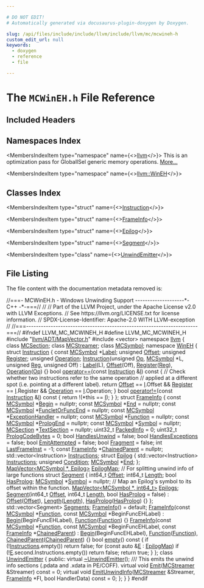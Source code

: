 ```yaml
---

# DO NOT EDIT!
# Automatically generated via docusaurus-plugin-doxygen by Doxygen.

slug: /api/files/include/include/llvm/include/llvm/mc/mcwineh-h
custom_edit_url: null
keywords:
  - doxygen
  - reference
  - file

---
```





# The `MCWinEH.h` File Reference

<DoxygenPage pluginConfig={pluginConfig}>



## Included Headers

<IncludesList>
<IncludesListItem
  filePath="llvm/ADT/MapVector.h"
  permalink="/docs/api/files/include/include/llvm/include/llvm/adt/mapvector-h"
  isLocal="true" />
<IncludesListItem
  filePath="vector"
  permalink=""
  isLocal="false" />
</IncludesList>

## Namespaces Index

<MembersIndex>

<MembersIndexItem
  type="namespace"
  name={<><a href="/docs/api/namespaces/llvm">llvm</a></>}>
This is an optimization pass for GlobalISel generic memory operations. <a href="/docs/api/namespaces/llvm/#details">More...</a>
</MembersIndexItem>

<MembersIndexItem
  type="namespace"
  name={<><a href="/docs/api/namespaces/llvm/wineh">llvm::WinEH</a></>}>
</MembersIndexItem>

</MembersIndex>

## Classes Index

<MembersIndex>

<MembersIndexItem
  type="struct"
  name={<><a href="/docs/api/structs/llvm/wineh/instruction">Instruction</a></>}>
</MembersIndexItem>

<MembersIndexItem
  type="struct"
  name={<><a href="/docs/api/structs/llvm/wineh/frameinfo">FrameInfo</a></>}>
</MembersIndexItem>

<MembersIndexItem
  type="struct"
  name={<><a href="/docs/api/structs/llvm/wineh/frameinfo/epilog">Epilog</a></>}>
</MembersIndexItem>

<MembersIndexItem
  type="struct"
  name={<><a href="/docs/api/structs/llvm/wineh/frameinfo/segment">Segment</a></>}>
</MembersIndexItem>

<MembersIndexItem
  type="class"
  name={<><a href="/docs/api/classes/llvm/wineh/unwindemitter">UnwindEmitter</a></>}>
</MembersIndexItem>

</MembersIndex>


## File Listing

The file content with the documentation metadata removed is:

<ProgramListing>

<Link id="l00001" /><CodeLine lineNumber="1"><span class="doxyHighlightComment">//===- MCWinEH.h - Windows Unwinding Support --------------------&#42;- C++ -&#42;-===//</span></CodeLine>
<Link id="l00002" /><CodeLine lineNumber="2"><span class="doxyHighlightComment">//</span></CodeLine>
<Link id="l00003" /><CodeLine lineNumber="3"><span class="doxyHighlightComment">// Part of the LLVM Project, under the Apache License v2.0 with LLVM Exceptions.</span></CodeLine>
<Link id="l00004" /><CodeLine lineNumber="4"><span class="doxyHighlightComment">// See https://llvm.org/LICENSE.txt for license information.</span></CodeLine>
<Link id="l00005" /><CodeLine lineNumber="5"><span class="doxyHighlightComment">// SPDX-License-Identifier: Apache-2.0 WITH LLVM-exception</span></CodeLine>
<Link id="l00006" /><CodeLine lineNumber="6"><span class="doxyHighlightComment">//</span></CodeLine>
<Link id="l00007" /><CodeLine lineNumber="7"><span class="doxyHighlightComment">//===----------------------------------------------------------------------===//</span></CodeLine>
<Link id="l00008" /><CodeLine lineNumber="8"></CodeLine>
<Link id="l00009" /><CodeLine lineNumber="9"><span class="doxyHighlightPreprocessor">#ifndef LLVM&#95;MC&#95;MCWINEH&#95;H</span></CodeLine>
<Link id="l00010" /><CodeLine lineNumber="10"><span class="doxyHighlightPreprocessor">#define LLVM&#95;MC&#95;MCWINEH&#95;H</span></CodeLine>
<Link id="l00011" /><CodeLine lineNumber="11"></CodeLine>
<Link id="l00012" /><CodeLine lineNumber="12"><span class="doxyHighlightPreprocessor">#include &quot;<a href="/docs/api/files/include/include/llvm/include/llvm/adt/mapvector-h">llvm/ADT/MapVector.h</a>&quot;</span></CodeLine>
<Link id="l00013" /><CodeLine lineNumber="13"><span class="doxyHighlightPreprocessor">#include &lt;vector&gt;</span></CodeLine>
<Link id="l00014" /><CodeLine lineNumber="14"></CodeLine>
<Link id="l00015" /><CodeLine lineNumber="15"><span class="doxyHighlightKeyword">namespace </span><span class="doxyHighlight"><a href="/docs/api/namespaces/llvm">llvm</a> &#123;</span></CodeLine>
<Link id="l00016" /><CodeLine lineNumber="16"><span class="doxyHighlightKeyword">class </span><span class="doxyHighlight"><a href="/docs/api/classes/llvm/mcsection">MCSection</a>;</span></CodeLine>
<Link id="l00017" /><CodeLine lineNumber="17"><span class="doxyHighlightKeyword">class </span><span class="doxyHighlight"><a href="/docs/api/classes/llvm/mcstreamer">MCStreamer</a>;</span></CodeLine>
<Link id="l00018" /><CodeLine lineNumber="18"><span class="doxyHighlightKeyword">class </span><span class="doxyHighlight"><a href="/docs/api/classes/llvm/mcsymbol">MCSymbol</a>;</span></CodeLine>
<Link id="l00019" /><CodeLine lineNumber="19"></CodeLine>
<Link id="l00020" /><CodeLine lineNumber="20"><span class="doxyHighlightKeyword">namespace </span><span class="doxyHighlight"><a href="/docs/api/namespaces/llvm/wineh">WinEH</a> &#123;</span></CodeLine>
<Link id="l00021" /><CodeLine lineNumber="21" lineLink="/docs/api/structs/llvm/wineh/instruction"><span class="doxyHighlightKeyword">struct </span><span class="doxyHighlight"><a href="/docs/api/structs/llvm/wineh/instruction/#a100f5b470d7c2a8d19af574b844fa889">Instruction</a> &#123;</span></CodeLine>
<Link id="l00022" /><CodeLine lineNumber="22" lineLink="/docs/api/structs/llvm/wineh/instruction/#a1ce1ca20845d767c94e459d4a1d5b885"><span class="doxyHighlight">  </span><span class="doxyHighlightKeyword">const</span><span class="doxyHighlight"> <a href="/docs/api/classes/llvm/mcsymbol">MCSymbol</a> &#42;<a href="/docs/api/structs/llvm/wineh/instruction/#a1ce1ca20845d767c94e459d4a1d5b885">Label</a>;</span></CodeLine>
<Link id="l00023" /><CodeLine lineNumber="23" lineLink="/docs/api/structs/llvm/wineh/instruction/#a86c704049f53c1ee871373dadce8aad5"><span class="doxyHighlight">  </span><span class="doxyHighlightKeywordType">unsigned</span><span class="doxyHighlight"> <a href="/docs/api/structs/llvm/wineh/instruction/#a86c704049f53c1ee871373dadce8aad5">Offset</a>;</span></CodeLine>
<Link id="l00024" /><CodeLine lineNumber="24" lineLink="/docs/api/structs/llvm/wineh/instruction/#a66c52d83c6dfd34d01144ab46d54efa6"><span class="doxyHighlight">  </span><span class="doxyHighlightKeywordType">unsigned</span><span class="doxyHighlight"> <a href="/docs/api/structs/llvm/wineh/instruction/#a66c52d83c6dfd34d01144ab46d54efa6">Register</a>;</span></CodeLine>
<Link id="l00025" /><CodeLine lineNumber="25" lineLink="/docs/api/structs/llvm/wineh/instruction/#a35cb7e6f64b7406816d5bc30cfc5d27a"><span class="doxyHighlight">  </span><span class="doxyHighlightKeywordType">unsigned</span><span class="doxyHighlight"> <a href="/docs/api/structs/llvm/wineh/instruction/#a35cb7e6f64b7406816d5bc30cfc5d27a">Operation</a>;</span></CodeLine>
<Link id="l00026" /><CodeLine lineNumber="26"></CodeLine>
<Link id="l00027" /><CodeLine lineNumber="27" lineLink="/docs/api/structs/llvm/wineh/instruction/#a100f5b470d7c2a8d19af574b844fa889"><span class="doxyHighlight">  <a href="/docs/api/structs/llvm/wineh/instruction/#a100f5b470d7c2a8d19af574b844fa889">Instruction</a>(</span><span class="doxyHighlightKeywordType">unsigned</span><span class="doxyHighlight"> <a href="/docs/api/namespaces/llvm/#ab471937b9a227e70c7fe8bd9604014d6">Op</a>, <a href="/docs/api/classes/llvm/mcsymbol">MCSymbol</a> &#42;L, </span><span class="doxyHighlightKeywordType">unsigned</span><span class="doxyHighlight"> <a href="/docs/api/files/lib/lib/codegen/machinesink-cpp/#a359e1ff26f6d466d927a61aae45b05c3">Reg</a>, </span><span class="doxyHighlightKeywordType">unsigned</span><span class="doxyHighlight"> Off)</span></CodeLine>
<Link id="l00028" /><CodeLine lineNumber="28"><span class="doxyHighlight">    : <a href="/docs/api/structs/llvm/wineh/instruction/#a1ce1ca20845d767c94e459d4a1d5b885">Label</a>(L), <a href="/docs/api/structs/llvm/wineh/instruction/#a86c704049f53c1ee871373dadce8aad5">Offset</a>(Off), <a href="/docs/api/structs/llvm/wineh/instruction/#a66c52d83c6dfd34d01144ab46d54efa6">Register</a>(<a href="/docs/api/files/lib/lib/codegen/machinesink-cpp/#a359e1ff26f6d466d927a61aae45b05c3">Reg</a>), <a href="/docs/api/structs/llvm/wineh/instruction/#a35cb7e6f64b7406816d5bc30cfc5d27a">Operation</a>(<a href="/docs/api/namespaces/llvm/#ab471937b9a227e70c7fe8bd9604014d6">Op</a>) &#123;&#125;</span></CodeLine>
<Link id="l00029" /><CodeLine lineNumber="29"></CodeLine>
<Link id="l00030" /><CodeLine lineNumber="30" lineLink="/docs/api/structs/llvm/wineh/instruction/#a4f5edcd581668606bbe7685c842e899f"><span class="doxyHighlight">  </span><span class="doxyHighlightKeywordType">bool</span><span class="doxyHighlight"> <a href="/docs/api/structs/llvm/wineh/instruction/#a4f5edcd581668606bbe7685c842e899f">operator==</a>(</span><span class="doxyHighlightKeyword">const</span><span class="doxyHighlight"> <a href="/docs/api/structs/llvm/wineh/instruction/#a100f5b470d7c2a8d19af574b844fa889">Instruction</a> &amp;<a href="/docs/api/files/lib/lib/support/md5-cpp/#ac0eafdc9ee161b71e7af98af736952fd">I</a>)</span><span class="doxyHighlightKeyword"> const </span><span class="doxyHighlight">&#123;</span></CodeLine>
<Link id="l00031" /><CodeLine lineNumber="31"><span class="doxyHighlight">    </span><span class="doxyHighlightComment">// Check whether two instructions refer to the same operation</span></CodeLine>
<Link id="l00032" /><CodeLine lineNumber="32"><span class="doxyHighlight">    </span><span class="doxyHighlightComment">// applied at a different spot (i.e. pointing at a different label).</span></CodeLine>
<Link id="l00033" /><CodeLine lineNumber="33"><span class="doxyHighlight">    </span><span class="doxyHighlightKeywordFlow">return</span><span class="doxyHighlight"> <a href="/docs/api/structs/llvm/wineh/instruction/#a86c704049f53c1ee871373dadce8aad5">Offset</a> == <a href="/docs/api/files/lib/lib/support/md5-cpp/#ac0eafdc9ee161b71e7af98af736952fd">I</a>.Offset &amp;&amp; <a href="/docs/api/structs/llvm/wineh/instruction/#a66c52d83c6dfd34d01144ab46d54efa6">Register</a> == <a href="/docs/api/files/lib/lib/support/md5-cpp/#ac0eafdc9ee161b71e7af98af736952fd">I</a>.Register &amp;&amp;</span></CodeLine>
<Link id="l00034" /><CodeLine lineNumber="34"><span class="doxyHighlight">           <a href="/docs/api/structs/llvm/wineh/instruction/#a35cb7e6f64b7406816d5bc30cfc5d27a">Operation</a> == <a href="/docs/api/files/lib/lib/support/md5-cpp/#ac0eafdc9ee161b71e7af98af736952fd">I</a>.Operation;</span></CodeLine>
<Link id="l00035" /><CodeLine lineNumber="35"><span class="doxyHighlight">  &#125;</span></CodeLine>
<Link id="l00036" /><CodeLine lineNumber="36" lineLink="/docs/api/structs/llvm/wineh/instruction/#aef87aebe83ea6cb9a487a9e0098debbc"><span class="doxyHighlight">  </span><span class="doxyHighlightKeywordType">bool</span><span class="doxyHighlight"> <a href="/docs/api/structs/llvm/wineh/instruction/#aef87aebe83ea6cb9a487a9e0098debbc">operator!=</a>(</span><span class="doxyHighlightKeyword">const</span><span class="doxyHighlight"> <a href="/docs/api/structs/llvm/wineh/instruction/#a100f5b470d7c2a8d19af574b844fa889">Instruction</a> &amp;<a href="/docs/api/files/lib/lib/support/md5-cpp/#ac0eafdc9ee161b71e7af98af736952fd">I</a>)</span><span class="doxyHighlightKeyword"> const </span><span class="doxyHighlight">&#123; </span><span class="doxyHighlightKeywordFlow">return</span><span class="doxyHighlight"> !(&#42;</span><span class="doxyHighlightKeyword">this</span><span class="doxyHighlight"> == <a href="/docs/api/files/lib/lib/support/md5-cpp/#ac0eafdc9ee161b71e7af98af736952fd">I</a>); &#125;</span></CodeLine>
<Link id="l00037" /><CodeLine lineNumber="37"><span class="doxyHighlight">&#125;;</span></CodeLine>
<Link id="l00038" /><CodeLine lineNumber="38"></CodeLine>
<Link id="l00039" /><CodeLine lineNumber="39" lineLink="/docs/api/structs/llvm/wineh/frameinfo"><span class="doxyHighlightKeyword">struct </span><span class="doxyHighlight"><a href="/docs/api/structs/llvm/wineh/frameinfo/#a99b4d65fed17643004aef30de74b6f3a">FrameInfo</a> &#123;</span></CodeLine>
<Link id="l00040" /><CodeLine lineNumber="40" lineLink="/docs/api/structs/llvm/wineh/frameinfo/#add6c47bdc7646fede29dd8261f2bd5b7"><span class="doxyHighlight">  </span><span class="doxyHighlightKeyword">const</span><span class="doxyHighlight"> <a href="/docs/api/classes/llvm/mcsymbol">MCSymbol</a> &#42;<a href="/docs/api/structs/llvm/wineh/frameinfo/#add6c47bdc7646fede29dd8261f2bd5b7">Begin</a> = </span><span class="doxyHighlightKeyword">nullptr</span><span class="doxyHighlight">;</span></CodeLine>
<Link id="l00041" /><CodeLine lineNumber="41" lineLink="/docs/api/structs/llvm/wineh/frameinfo/#a903feaabd8052ae8912489b117410c0b"><span class="doxyHighlight">  </span><span class="doxyHighlightKeyword">const</span><span class="doxyHighlight"> <a href="/docs/api/classes/llvm/mcsymbol">MCSymbol</a> &#42;<a href="/docs/api/structs/llvm/wineh/frameinfo/#a903feaabd8052ae8912489b117410c0b">End</a> = </span><span class="doxyHighlightKeyword">nullptr</span><span class="doxyHighlight">;</span></CodeLine>
<Link id="l00042" /><CodeLine lineNumber="42" lineLink="/docs/api/structs/llvm/wineh/frameinfo/#a7dbf869e6530d63af83a9670c54d5988"><span class="doxyHighlight">  </span><span class="doxyHighlightKeyword">const</span><span class="doxyHighlight"> <a href="/docs/api/classes/llvm/mcsymbol">MCSymbol</a> &#42;<a href="/docs/api/structs/llvm/wineh/frameinfo/#a7dbf869e6530d63af83a9670c54d5988">FuncletOrFuncEnd</a> = </span><span class="doxyHighlightKeyword">nullptr</span><span class="doxyHighlight">;</span></CodeLine>
<Link id="l00043" /><CodeLine lineNumber="43" lineLink="/docs/api/structs/llvm/wineh/frameinfo/#aedf13f4ef70fa51f00bb5630a614a3a2"><span class="doxyHighlight">  </span><span class="doxyHighlightKeyword">const</span><span class="doxyHighlight"> <a href="/docs/api/classes/llvm/mcsymbol">MCSymbol</a> &#42;<a href="/docs/api/structs/llvm/wineh/frameinfo/#aedf13f4ef70fa51f00bb5630a614a3a2">ExceptionHandler</a> = </span><span class="doxyHighlightKeyword">nullptr</span><span class="doxyHighlight">;</span></CodeLine>
<Link id="l00044" /><CodeLine lineNumber="44" lineLink="/docs/api/structs/llvm/wineh/frameinfo/#a22c0c4f7c23db94945872dfe14fa32bc"><span class="doxyHighlight">  </span><span class="doxyHighlightKeyword">const</span><span class="doxyHighlight"> <a href="/docs/api/classes/llvm/mcsymbol">MCSymbol</a> &#42;<a href="/docs/api/structs/llvm/wineh/frameinfo/#a22c0c4f7c23db94945872dfe14fa32bc">Function</a> = </span><span class="doxyHighlightKeyword">nullptr</span><span class="doxyHighlight">;</span></CodeLine>
<Link id="l00045" /><CodeLine lineNumber="45" lineLink="/docs/api/structs/llvm/wineh/frameinfo/#a61dd603885e6fe75a133f68362c82c2d"><span class="doxyHighlight">  </span><span class="doxyHighlightKeyword">const</span><span class="doxyHighlight"> <a href="/docs/api/classes/llvm/mcsymbol">MCSymbol</a> &#42;<a href="/docs/api/structs/llvm/wineh/frameinfo/#a61dd603885e6fe75a133f68362c82c2d">PrologEnd</a> = </span><span class="doxyHighlightKeyword">nullptr</span><span class="doxyHighlight">;</span></CodeLine>
<Link id="l00046" /><CodeLine lineNumber="46" lineLink="/docs/api/structs/llvm/wineh/frameinfo/#a61cf7c2aab4a6985807c42686899ae11"><span class="doxyHighlight">  </span><span class="doxyHighlightKeyword">const</span><span class="doxyHighlight"> <a href="/docs/api/classes/llvm/mcsymbol">MCSymbol</a> &#42;<a href="/docs/api/structs/llvm/wineh/frameinfo/#a61cf7c2aab4a6985807c42686899ae11">Symbol</a> = </span><span class="doxyHighlightKeyword">nullptr</span><span class="doxyHighlight">;</span></CodeLine>
<Link id="l00047" /><CodeLine lineNumber="47" lineLink="/docs/api/structs/llvm/wineh/frameinfo/#a4b99476d993dc06160c03b820cc94b11"><span class="doxyHighlight">  <a href="/docs/api/classes/llvm/mcsection">MCSection</a> &#42;<a href="/docs/api/structs/llvm/wineh/frameinfo/#a4b99476d993dc06160c03b820cc94b11">TextSection</a> = </span><span class="doxyHighlightKeyword">nullptr</span><span class="doxyHighlight">;</span></CodeLine>
<Link id="l00048" /><CodeLine lineNumber="48" lineLink="/docs/api/structs/llvm/wineh/frameinfo/#ac4ce38e457009b1f214c63454c08958a"><span class="doxyHighlight">  uint32&#95;t <a href="/docs/api/structs/llvm/wineh/frameinfo/#ac4ce38e457009b1f214c63454c08958a">PackedInfo</a> = 0;</span></CodeLine>
<Link id="l00049" /><CodeLine lineNumber="49" lineLink="/docs/api/structs/llvm/wineh/frameinfo/#a7afd01679ade4abb228236918b841fd7"><span class="doxyHighlight">  uint32&#95;t <a href="/docs/api/structs/llvm/wineh/frameinfo/#a7afd01679ade4abb228236918b841fd7">PrologCodeBytes</a> = 0;</span></CodeLine>
<Link id="l00050" /><CodeLine lineNumber="50"></CodeLine>
<Link id="l00051" /><CodeLine lineNumber="51" lineLink="/docs/api/structs/llvm/wineh/frameinfo/#a7b87fca779478e43ebc01beea784f589"><span class="doxyHighlight">  </span><span class="doxyHighlightKeywordType">bool</span><span class="doxyHighlight"> <a href="/docs/api/structs/llvm/wineh/frameinfo/#a7b87fca779478e43ebc01beea784f589">HandlesUnwind</a> = </span><span class="doxyHighlightKeyword">false</span><span class="doxyHighlight">;</span></CodeLine>
<Link id="l00052" /><CodeLine lineNumber="52" lineLink="/docs/api/structs/llvm/wineh/frameinfo/#a17e287f93ec6896736889b79ee26fe5c"><span class="doxyHighlight">  </span><span class="doxyHighlightKeywordType">bool</span><span class="doxyHighlight"> <a href="/docs/api/structs/llvm/wineh/frameinfo/#a17e287f93ec6896736889b79ee26fe5c">HandlesExceptions</a> = </span><span class="doxyHighlightKeyword">false</span><span class="doxyHighlight">;</span></CodeLine>
<Link id="l00053" /><CodeLine lineNumber="53" lineLink="/docs/api/structs/llvm/wineh/frameinfo/#af5823df1f97d15c85da77a30f3b71b79"><span class="doxyHighlight">  </span><span class="doxyHighlightKeywordType">bool</span><span class="doxyHighlight"> <a href="/docs/api/structs/llvm/wineh/frameinfo/#af5823df1f97d15c85da77a30f3b71b79">EmitAttempted</a> = </span><span class="doxyHighlightKeyword">false</span><span class="doxyHighlight">;</span></CodeLine>
<Link id="l00054" /><CodeLine lineNumber="54" lineLink="/docs/api/structs/llvm/wineh/frameinfo/#a3776ac8b64dde3227ee94d7901096cfb"><span class="doxyHighlight">  </span><span class="doxyHighlightKeywordType">bool</span><span class="doxyHighlight"> <a href="/docs/api/structs/llvm/wineh/frameinfo/#a3776ac8b64dde3227ee94d7901096cfb">Fragment</a> = </span><span class="doxyHighlightKeyword">false</span><span class="doxyHighlight">;</span></CodeLine>
<Link id="l00055" /><CodeLine lineNumber="55"></CodeLine>
<Link id="l00056" /><CodeLine lineNumber="56" lineLink="/docs/api/structs/llvm/wineh/frameinfo/#a34ce7a08ba73569d91074067557badcb"><span class="doxyHighlight">  </span><span class="doxyHighlightKeywordType">int</span><span class="doxyHighlight"> <a href="/docs/api/structs/llvm/wineh/frameinfo/#a34ce7a08ba73569d91074067557badcb">LastFrameInst</a> = -1;</span></CodeLine>
<Link id="l00057" /><CodeLine lineNumber="57" lineLink="/docs/api/structs/llvm/wineh/frameinfo/#ad3a22752aee826b818d5551d6e8223f8"><span class="doxyHighlight">  </span><span class="doxyHighlightKeyword">const</span><span class="doxyHighlight"> <a href="/docs/api/structs/llvm/wineh/frameinfo/#a99b4d65fed17643004aef30de74b6f3a">FrameInfo</a> &#42;<a href="/docs/api/structs/llvm/wineh/frameinfo/#ad3a22752aee826b818d5551d6e8223f8">ChainedParent</a> = </span><span class="doxyHighlightKeyword">nullptr</span><span class="doxyHighlight">;</span></CodeLine>
<Link id="l00058" /><CodeLine lineNumber="58" lineLink="/docs/api/structs/llvm/wineh/frameinfo/#a10bcb4d81ba20e479977a46859383c93"><span class="doxyHighlight">  std::vector&lt;Instruction&gt; <a href="/docs/api/structs/llvm/wineh/frameinfo/#a10bcb4d81ba20e479977a46859383c93">Instructions</a>;</span></CodeLine>
<Link id="l00059" /><CodeLine lineNumber="59" lineLink="/docs/api/structs/llvm/wineh/frameinfo/epilog"><span class="doxyHighlight">  </span><span class="doxyHighlightKeyword">struct </span><span class="doxyHighlight"><a href="/docs/api/structs/llvm/wineh/frameinfo/epilog">Epilog</a> &#123;</span></CodeLine>
<Link id="l00060" /><CodeLine lineNumber="60" lineLink="/docs/api/structs/llvm/wineh/frameinfo/epilog/#a346001a30654d6b6d77457965833723f"><span class="doxyHighlight">    std::vector&lt;Instruction&gt; <a href="/docs/api/structs/llvm/wineh/frameinfo/epilog/#a346001a30654d6b6d77457965833723f">Instructions</a>;</span></CodeLine>
<Link id="l00061" /><CodeLine lineNumber="61" lineLink="/docs/api/structs/llvm/wineh/frameinfo/epilog/#a5cea8eb6141764d39a0b4475191d5b3c"><span class="doxyHighlight">    </span><span class="doxyHighlightKeywordType">unsigned</span><span class="doxyHighlight"> <a href="/docs/api/structs/llvm/wineh/frameinfo/epilog/#a5cea8eb6141764d39a0b4475191d5b3c">Condition</a>;</span></CodeLine>
<Link id="l00062" /><CodeLine lineNumber="62" lineLink="/docs/api/structs/llvm/wineh/frameinfo/epilog/#adafdf60d887b6f42e55152ae27d0b51b"><span class="doxyHighlight">    <a href="/docs/api/classes/llvm/mcsymbol">MCSymbol</a> &#42;<a href="/docs/api/structs/llvm/wineh/frameinfo/epilog/#adafdf60d887b6f42e55152ae27d0b51b">End</a>;</span></CodeLine>
<Link id="l00063" /><CodeLine lineNumber="63"><span class="doxyHighlight">  &#125;;</span></CodeLine>
<Link id="l00064" /><CodeLine lineNumber="64" lineLink="/docs/api/structs/llvm/wineh/frameinfo/#a7364f28eaaef25fb43890373f3792a01"><span class="doxyHighlight">  <a href="/docs/api/classes/llvm/mapvector">MapVector&lt;MCSymbol &#42;, Epilog&gt;</a> <a href="/docs/api/structs/llvm/wineh/frameinfo/#a7364f28eaaef25fb43890373f3792a01">EpilogMap</a>;</span></CodeLine>
<Link id="l00065" /><CodeLine lineNumber="65"></CodeLine>
<Link id="l00066" /><CodeLine lineNumber="66"><span class="doxyHighlight">  </span><span class="doxyHighlightComment">// For splitting unwind info of large functions</span></CodeLine>
<Link id="l00067" /><CodeLine lineNumber="67" lineLink="/docs/api/structs/llvm/wineh/frameinfo/segment"><span class="doxyHighlight">  </span><span class="doxyHighlightKeyword">struct </span><span class="doxyHighlight"><a href="/docs/api/structs/llvm/wineh/frameinfo/segment/#a9e8badb60cd521ad20459ba81207a9b4">Segment</a> &#123;</span></CodeLine>
<Link id="l00068" /><CodeLine lineNumber="68" lineLink="/docs/api/structs/llvm/wineh/frameinfo/segment/#aee85c8341f37756e35d371088a955391"><span class="doxyHighlight">    int64&#95;t <a href="/docs/api/structs/llvm/wineh/frameinfo/segment/#aee85c8341f37756e35d371088a955391">Offset</a>;</span></CodeLine>
<Link id="l00069" /><CodeLine lineNumber="69" lineLink="/docs/api/structs/llvm/wineh/frameinfo/segment/#af20720f31964dc84b5cd8990585fff66"><span class="doxyHighlight">    int64&#95;t <a href="/docs/api/structs/llvm/wineh/frameinfo/segment/#af20720f31964dc84b5cd8990585fff66">Length</a>;</span></CodeLine>
<Link id="l00070" /><CodeLine lineNumber="70" lineLink="/docs/api/structs/llvm/wineh/frameinfo/segment/#ae78e3a46142b178ceb9881abe75b03ae"><span class="doxyHighlight">    </span><span class="doxyHighlightKeywordType">bool</span><span class="doxyHighlight"> <a href="/docs/api/structs/llvm/wineh/frameinfo/segment/#ae78e3a46142b178ceb9881abe75b03ae">HasProlog</a>;</span></CodeLine>
<Link id="l00071" /><CodeLine lineNumber="71" lineLink="/docs/api/structs/llvm/wineh/frameinfo/segment/#a85c2bc034ab3a145abeb46e81f655a31"><span class="doxyHighlight">    <a href="/docs/api/classes/llvm/mcsymbol">MCSymbol</a> &#42;<a href="/docs/api/structs/llvm/wineh/frameinfo/segment/#a85c2bc034ab3a145abeb46e81f655a31">Symbol</a> = </span><span class="doxyHighlightKeyword">nullptr</span><span class="doxyHighlight">;</span></CodeLine>
<Link id="l00072" /><CodeLine lineNumber="72"><span class="doxyHighlight">    </span><span class="doxyHighlightComment">// Map an Epilog&#39;s symbol to its offset within the function.</span></CodeLine>
<Link id="l00073" /><CodeLine lineNumber="73" lineLink="/docs/api/structs/llvm/wineh/frameinfo/segment/#aca4a957f9b71fbcb8e652df7b214c98a"><span class="doxyHighlight">    <a href="/docs/api/classes/llvm/mapvector">MapVector&lt;MCSymbol &#42;, int64&#95;t&gt;</a> <a href="/docs/api/structs/llvm/wineh/frameinfo/segment/#aca4a957f9b71fbcb8e652df7b214c98a">Epilogs</a>;</span></CodeLine>
<Link id="l00074" /><CodeLine lineNumber="74"></CodeLine>
<Link id="l00075" /><CodeLine lineNumber="75" lineLink="/docs/api/structs/llvm/wineh/frameinfo/segment/#a9e8badb60cd521ad20459ba81207a9b4"><span class="doxyHighlight">    <a href="/docs/api/structs/llvm/wineh/frameinfo/segment/#a9e8badb60cd521ad20459ba81207a9b4">Segment</a>(int64&#95;t <a href="/docs/api/structs/llvm/wineh/frameinfo/segment/#aee85c8341f37756e35d371088a955391">Offset</a>, int64&#95;t <a href="/docs/api/structs/llvm/wineh/frameinfo/segment/#af20720f31964dc84b5cd8990585fff66">Length</a>, </span><span class="doxyHighlightKeywordType">bool</span><span class="doxyHighlight"> <a href="/docs/api/structs/llvm/wineh/frameinfo/segment/#ae78e3a46142b178ceb9881abe75b03ae">HasProlog</a> = </span><span class="doxyHighlightKeyword">false</span><span class="doxyHighlight">)</span></CodeLine>
<Link id="l00076" /><CodeLine lineNumber="76"><span class="doxyHighlight">        : <a href="/docs/api/structs/llvm/wineh/frameinfo/segment/#aee85c8341f37756e35d371088a955391">Offset</a>(<a href="/docs/api/structs/llvm/wineh/frameinfo/segment/#aee85c8341f37756e35d371088a955391">Offset</a>), <a href="/docs/api/structs/llvm/wineh/frameinfo/segment/#af20720f31964dc84b5cd8990585fff66">Length</a>(<a href="/docs/api/structs/llvm/wineh/frameinfo/segment/#af20720f31964dc84b5cd8990585fff66">Length</a>), <a href="/docs/api/structs/llvm/wineh/frameinfo/segment/#ae78e3a46142b178ceb9881abe75b03ae">HasProlog</a>(<a href="/docs/api/structs/llvm/wineh/frameinfo/segment/#ae78e3a46142b178ceb9881abe75b03ae">HasProlog</a>) &#123;&#125;</span></CodeLine>
<Link id="l00077" /><CodeLine lineNumber="77"><span class="doxyHighlight">  &#125;;</span></CodeLine>
<Link id="l00078" /><CodeLine lineNumber="78"></CodeLine>
<Link id="l00079" /><CodeLine lineNumber="79" lineLink="/docs/api/structs/llvm/wineh/frameinfo/#a16603099b2a10291380ad0d6f4c27500"><span class="doxyHighlight">  std::vector&lt;Segment&gt; <a href="/docs/api/structs/llvm/wineh/frameinfo/#a16603099b2a10291380ad0d6f4c27500">Segments</a>;</span></CodeLine>
<Link id="l00080" /><CodeLine lineNumber="80"></CodeLine>
<Link id="l00081" /><CodeLine lineNumber="81" lineLink="/docs/api/structs/llvm/wineh/frameinfo/#a99b4d65fed17643004aef30de74b6f3a"><span class="doxyHighlight">  <a href="/docs/api/structs/llvm/wineh/frameinfo/#a99b4d65fed17643004aef30de74b6f3a">FrameInfo</a>() = </span><span class="doxyHighlightKeywordFlow">default</span><span class="doxyHighlight">;</span></CodeLine>
<Link id="l00082" /><CodeLine lineNumber="82" lineLink="/docs/api/structs/llvm/wineh/frameinfo/#ad577ef9f001f4eec9cb8434c04e1d956"><span class="doxyHighlight">  <a href="/docs/api/structs/llvm/wineh/frameinfo/#ad577ef9f001f4eec9cb8434c04e1d956">FrameInfo</a>(</span><span class="doxyHighlightKeyword">const</span><span class="doxyHighlight"> <a href="/docs/api/classes/llvm/mcsymbol">MCSymbol</a> &#42;<a href="/docs/api/structs/llvm/wineh/frameinfo/#a22c0c4f7c23db94945872dfe14fa32bc">Function</a>, </span><span class="doxyHighlightKeyword">const</span><span class="doxyHighlight"> <a href="/docs/api/classes/llvm/mcsymbol">MCSymbol</a> &#42;BeginFuncEHLabel)</span></CodeLine>
<Link id="l00083" /><CodeLine lineNumber="83"><span class="doxyHighlight">      : <a href="/docs/api/structs/llvm/wineh/frameinfo/#add6c47bdc7646fede29dd8261f2bd5b7">Begin</a>(BeginFuncEHLabel), <a href="/docs/api/structs/llvm/wineh/frameinfo/#a22c0c4f7c23db94945872dfe14fa32bc">Function</a>(<a href="/docs/api/structs/llvm/wineh/frameinfo/#a22c0c4f7c23db94945872dfe14fa32bc">Function</a>) &#123;&#125;</span></CodeLine>
<Link id="l00084" /><CodeLine lineNumber="84" lineLink="/docs/api/structs/llvm/wineh/frameinfo/#ae68026479697de730a34557441d2d53a"><span class="doxyHighlight">  <a href="/docs/api/structs/llvm/wineh/frameinfo/#ae68026479697de730a34557441d2d53a">FrameInfo</a>(</span><span class="doxyHighlightKeyword">const</span><span class="doxyHighlight"> <a href="/docs/api/classes/llvm/mcsymbol">MCSymbol</a> &#42;<a href="/docs/api/structs/llvm/wineh/frameinfo/#a22c0c4f7c23db94945872dfe14fa32bc">Function</a>, </span><span class="doxyHighlightKeyword">const</span><span class="doxyHighlight"> <a href="/docs/api/classes/llvm/mcsymbol">MCSymbol</a> &#42;BeginFuncEHLabel,</span></CodeLine>
<Link id="l00085" /><CodeLine lineNumber="85"><span class="doxyHighlight">            </span><span class="doxyHighlightKeyword">const</span><span class="doxyHighlight"> <a href="/docs/api/structs/llvm/wineh/frameinfo/#a99b4d65fed17643004aef30de74b6f3a">FrameInfo</a> &#42;<a href="/docs/api/structs/llvm/wineh/frameinfo/#ad3a22752aee826b818d5551d6e8223f8">ChainedParent</a>)</span></CodeLine>
<Link id="l00086" /><CodeLine lineNumber="86"><span class="doxyHighlight">      : <a href="/docs/api/structs/llvm/wineh/frameinfo/#add6c47bdc7646fede29dd8261f2bd5b7">Begin</a>(BeginFuncEHLabel), <a href="/docs/api/structs/llvm/wineh/frameinfo/#a22c0c4f7c23db94945872dfe14fa32bc">Function</a>(<a href="/docs/api/structs/llvm/wineh/frameinfo/#a22c0c4f7c23db94945872dfe14fa32bc">Function</a>),</span></CodeLine>
<Link id="l00087" /><CodeLine lineNumber="87"><span class="doxyHighlight">        <a href="/docs/api/structs/llvm/wineh/frameinfo/#ad3a22752aee826b818d5551d6e8223f8">ChainedParent</a>(<a href="/docs/api/structs/llvm/wineh/frameinfo/#ad3a22752aee826b818d5551d6e8223f8">ChainedParent</a>) &#123;&#125;</span></CodeLine>
<Link id="l00088" /><CodeLine lineNumber="88"></CodeLine>
<Link id="l00089" /><CodeLine lineNumber="89" lineLink="/docs/api/structs/llvm/wineh/frameinfo/#a03525ff768a7ec69a2baf044fc08e997"><span class="doxyHighlight">  </span><span class="doxyHighlightKeywordType">bool</span><span class="doxyHighlight"> <a href="/docs/api/structs/llvm/wineh/frameinfo/#a03525ff768a7ec69a2baf044fc08e997">empty</a>()</span><span class="doxyHighlightKeyword"> const </span><span class="doxyHighlight">&#123;</span></CodeLine>
<Link id="l00090" /><CodeLine lineNumber="90"><span class="doxyHighlight">    </span><span class="doxyHighlightKeywordFlow">if</span><span class="doxyHighlight"> (!<a href="/docs/api/structs/llvm/wineh/frameinfo/#a10bcb4d81ba20e479977a46859383c93">Instructions</a>.empty())</span></CodeLine>
<Link id="l00091" /><CodeLine lineNumber="91"><span class="doxyHighlight">      </span><span class="doxyHighlightKeywordFlow">return</span><span class="doxyHighlight"> </span><span class="doxyHighlightKeyword">false</span><span class="doxyHighlight">;</span></CodeLine>
<Link id="l00092" /><CodeLine lineNumber="92"><span class="doxyHighlight">    </span><span class="doxyHighlightKeywordFlow">for</span><span class="doxyHighlight"> (</span><span class="doxyHighlightKeyword">const</span><span class="doxyHighlight"> </span><span class="doxyHighlightKeyword">auto</span><span class="doxyHighlight"> &amp;<a href="/docs/api/files/lib/lib/ir/builtingcs-cpp/#abb2b3a60ccc38a28239e19a1646e0c8a">E</a> : <a href="/docs/api/structs/llvm/wineh/frameinfo/#a7364f28eaaef25fb43890373f3792a01">EpilogMap</a>)</span></CodeLine>
<Link id="l00093" /><CodeLine lineNumber="93"><span class="doxyHighlight">      </span><span class="doxyHighlightKeywordFlow">if</span><span class="doxyHighlight"> (!<a href="/docs/api/files/lib/lib/ir/builtingcs-cpp/#abb2b3a60ccc38a28239e19a1646e0c8a">E</a>.second.Instructions.empty())</span></CodeLine>
<Link id="l00094" /><CodeLine lineNumber="94"><span class="doxyHighlight">        </span><span class="doxyHighlightKeywordFlow">return</span><span class="doxyHighlight"> </span><span class="doxyHighlightKeyword">false</span><span class="doxyHighlight">;</span></CodeLine>
<Link id="l00095" /><CodeLine lineNumber="95"><span class="doxyHighlight">    </span><span class="doxyHighlightKeywordFlow">return</span><span class="doxyHighlight"> </span><span class="doxyHighlightKeyword">true</span><span class="doxyHighlight">;</span></CodeLine>
<Link id="l00096" /><CodeLine lineNumber="96"><span class="doxyHighlight">  &#125;</span></CodeLine>
<Link id="l00097" /><CodeLine lineNumber="97"><span class="doxyHighlight">&#125;;</span></CodeLine>
<Link id="l00098" /><CodeLine lineNumber="98"></CodeLine>
<Link id="l00099" /><CodeLine lineNumber="99" lineLink="/docs/api/classes/llvm/wineh/unwindemitter"><span class="doxyHighlightKeyword">class </span><span class="doxyHighlight"><a href="/docs/api/classes/llvm/wineh/unwindemitter">UnwindEmitter</a> &#123;</span></CodeLine>
<Link id="l00100" /><CodeLine lineNumber="100"><span class="doxyHighlightKeyword">public</span><span class="doxyHighlight">:</span></CodeLine>
<Link id="l00101" /><CodeLine lineNumber="101" lineLink="/docs/api/classes/llvm/wineh/unwindemitter/#a0b69ccd5d2f9be69744dfe1b1f892f51"><span class="doxyHighlight">  </span><span class="doxyHighlightKeyword">virtual</span><span class="doxyHighlight"> <a href="/docs/api/classes/llvm/wineh/unwindemitter/#a0b69ccd5d2f9be69744dfe1b1f892f51">~UnwindEmitter</a>();</span></CodeLine>
<Link id="l00102" /><CodeLine lineNumber="102"></CodeLine>
<Link id="l00103" /><CodeLine lineNumber="103"><span class="doxyHighlightComment">  /// This emits the unwind info sections (.pdata and .xdata in PE/COFF).</span></CodeLine>
<Link id="l00104" /><CodeLine lineNumber="104" lineLink="/docs/api/classes/llvm/wineh/unwindemitter/#a3a23f8fbfb9396591102528c110aba1b"><span class="doxyHighlight">  </span><span class="doxyHighlightKeyword">virtual</span><span class="doxyHighlight"> </span><span class="doxyHighlightKeywordType">void</span><span class="doxyHighlight"> <a href="/docs/api/classes/llvm/wineh/unwindemitter/#a3a23f8fbfb9396591102528c110aba1b">Emit</a>(<a href="/docs/api/classes/llvm/mcstreamer">MCStreamer</a> &amp;Streamer) </span><span class="doxyHighlightKeyword">const</span><span class="doxyHighlight"> = 0;</span></CodeLine>
<Link id="l00105" /><CodeLine lineNumber="105" lineLink="/docs/api/classes/llvm/wineh/unwindemitter/#a67cb72acf138c51e5fb8eb4ac77bce3b"><span class="doxyHighlight">  </span><span class="doxyHighlightKeyword">virtual</span><span class="doxyHighlight"> </span><span class="doxyHighlightKeywordType">void</span><span class="doxyHighlight"> <a href="/docs/api/classes/llvm/wineh/unwindemitter/#a67cb72acf138c51e5fb8eb4ac77bce3b">EmitUnwindInfo</a>(<a href="/docs/api/classes/llvm/mcstreamer">MCStreamer</a> &amp;Streamer, <a href="/docs/api/structs/llvm/wineh/frameinfo">FrameInfo</a> &#42;FI,</span></CodeLine>
<Link id="l00106" /><CodeLine lineNumber="106"><span class="doxyHighlight">                              </span><span class="doxyHighlightKeywordType">bool</span><span class="doxyHighlight"> HandlerData) </span><span class="doxyHighlightKeyword">const</span><span class="doxyHighlight"> = 0;</span></CodeLine>
<Link id="l00107" /><CodeLine lineNumber="107"><span class="doxyHighlight">&#125;;</span></CodeLine>
<Link id="l00108" /><CodeLine lineNumber="108"><span class="doxyHighlight">&#125;</span></CodeLine>
<Link id="l00109" /><CodeLine lineNumber="109"><span class="doxyHighlight">&#125;</span></CodeLine>
<Link id="l00110" /><CodeLine lineNumber="110"></CodeLine>
<Link id="l00111" /><CodeLine lineNumber="111"><span class="doxyHighlightPreprocessor">#endif</span></CodeLine>

</ProgramListing>


</DoxygenPage>
